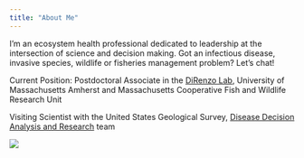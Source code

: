 ```yaml
---
title: "About Me"
---
```


I'm an ecosystem health professional dedicated to leadership at the intersection of science and decision making. Got an infectious disease, invasive species, wildlife or fisheries management problem? Let's chat!

Current Position: Postdoctoral Associate in the [DiRenzo Lab](https://grazielladirenzo.weebly.com/lab-members.html), University of Massachusetts Amherst and Massachusetts Cooperative Fish and Wildlife Research Unit

Visiting Scientist with the United States Geological Survey, [Disease Decision Analysis and Research](https://www.usgs.gov/centers/eesc/disease-decision-analysis-and-research) team

![](figures/photo3.jpg)
